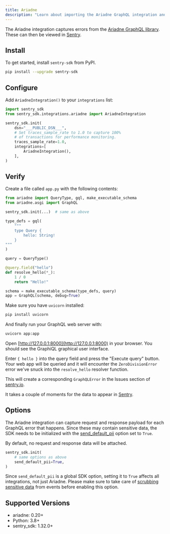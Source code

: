 ```yaml
---
title: Ariadne
description: "Learn about importing the Ariadne GraphQL integration and how it captures GraphQL errors."
---
```


The Ariadne integration captures errors from the
[Ariadne GraphQL library](https://ariadnegraphql.org/). These can then be viewed
in [Sentry](https://sentry.io).

## Install

To get started, install `sentry-sdk` from PyPI.

```bash
pip install --upgrade sentry-sdk
```

## Configure

Add `AriadneIntegration()` to your `integrations` list:

<SignInNote />

```python
import sentry_sdk
from sentry_sdk.integrations.ariadne import AriadneIntegration

sentry_sdk.init(
    dsn="___PUBLIC_DSN___",
    # Set traces_sample_rate to 1.0 to capture 100%
    # of transactions for performance monitoring.
    traces_sample_rate=1.0,
    integrations=[
        AriadneIntegration(),
    ],
)
```

## Verify

Create a file called `app.py` with the following contents:

```python
from ariadne import QueryType, gql, make_executable_schema
from ariadne.asgi import GraphQL

sentry_sdk.init(...)  # same as above

type_defs = gql(
    """
    type Query {
        hello: String!
    }
"""
)

query = QueryType()

@query.field("hello")
def resolve_hello(*_):
    1 / 0
    return "Hello!"

schema = make_executable_schema(type_defs, query)
app = GraphQL(schema, debug=True)
```

Make sure you have `uvicorn` installed:

```bash
pip install uvicorn
```

And finally run your GraphQL web server with:

```bash
uvicorn app:app
```

Open [http://127.0.0.1:8000](http://127.0.0.1:8000) in your browser. You should
see the GraphiQL graphical user interface.

Enter `{ hello }` into the query field and press the "Execute query" button. Your
web app will be queried and it will encounter the `ZeroDivisionError` error we've
snuck into the `resolve_hello` resolver function.

This will create a corresponding `GraphQLError` in the Issues section of
[sentry.io](https://sentry.io).

It takes a couple of moments for the data to appear in [Sentry](https://sentry.io).

## Options

The Ariadne integration can capture request and response payload for each GraphQL
error that happens. Since these may contain sensitive data, the SDK needs to be
initialized with the
[send_default_pii](/platforms/python/configuration/options/#send-default-pii)
option set to `True`.

By default, no request and response data will be attached.

```python
sentry_sdk.init(
    # same options as above
    send_default_pii=True,
)
```

<Alert level="warning" title="Note">

Since `send_default_pii` is a global SDK option, setting it to `True` affects all integrations, not just Ariadne. Please make sure to take care of
[scrubbing sensitive data](/platforms/python/data-management/sensitive-data/)
from events before enabling this option.

</Alert>

## Supported Versions

- ariadne: 0.20+
- Python: 3.8+
- sentry_sdk: 1.32.0+
